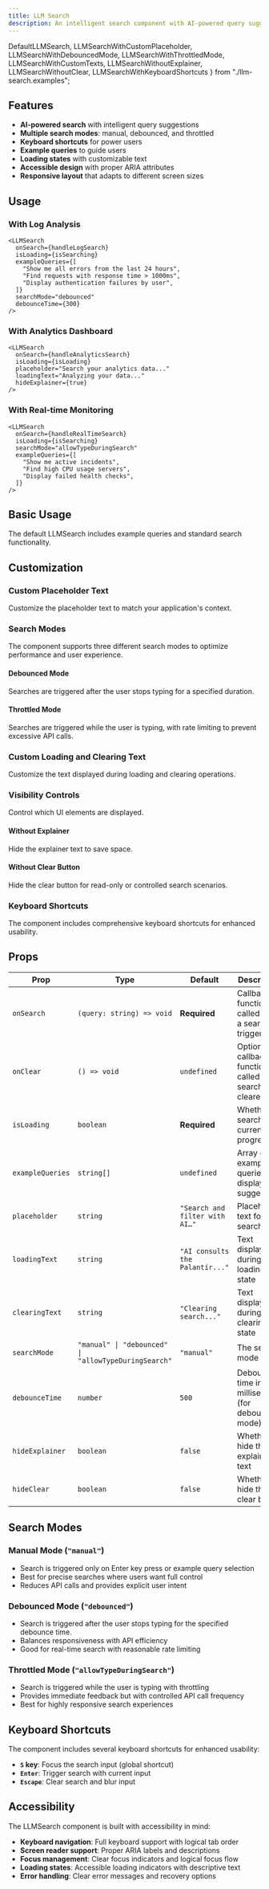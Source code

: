 ```yaml
---
title: LLM Search
description: An intelligent search component with AI-powered query suggestions, multiple search modes, and keyboard shortcuts for enhanced user experience.
---
```


  DefaultLLMSearch,
  LLMSearchWithCustomPlaceholder,
  LLMSearchWithDebouncedMode,
  LLMSearchWithThrottledMode,
  LLMSearchWithCustomTexts,
  LLMSearchWithoutExplainer,
  LLMSearchWithoutClear,
  LLMSearchWithKeyboardShortcuts
} from "./llm-search.examples";

## Features

- **AI-powered search** with intelligent query suggestions
- **Multiple search modes**: manual, debounced, and throttled
- **Keyboard shortcuts** for power users
- **Example queries** to guide users
- **Loading states** with customizable text
- **Accessible design** with proper ARIA attributes
- **Responsive layout** that adapts to different screen sizes

## Usage

### With Log Analysis

```tsx
<LLMSearch
  onSearch={handleLogSearch}
  isLoading={isSearching}
  exampleQueries={[
    "Show me all errors from the last 24 hours",
    "Find requests with response time > 1000ms",
    "Display authentication failures by user",
  ]}
  searchMode="debounced"
  debounceTime={300}
/>
```

### With Analytics Dashboard

```tsx
<LLMSearch
  onSearch={handleAnalyticsSearch}
  isLoading={isLoading}
  placeholder="Search your analytics data..."
  loadingText="Analyzing your data..."
  hideExplainer={true}
/>
```

### With Real-time Monitoring

```tsx
<LLMSearch
  onSearch={handleRealTimeSearch}
  isLoading={isSearching}
  searchMode="allowTypeDuringSearch"
  exampleQueries={[
    "Show me active incidents",
    "Find high CPU usage servers",
    "Display failed health checks",
  ]}
/>
```

## Basic Usage

The default LLMSearch includes example queries and standard search functionality.

<DefaultLLMSearch />

## Customization

### Custom Placeholder Text

Customize the placeholder text to match your application's context.

<LLMSearchWithCustomPlaceholder />

### Search Modes

The component supports three different search modes to optimize performance and user experience.

#### Debounced Mode

Searches are triggered after the user stops typing for a specified duration.

<LLMSearchWithDebouncedMode />

#### Throttled Mode

Searches are triggered while the user is typing, with rate limiting to prevent excessive API calls.

<LLMSearchWithThrottledMode />

### Custom Loading and Clearing Text

Customize the text displayed during loading and clearing operations.

<LLMSearchWithCustomTexts />

### Visibility Controls

Control which UI elements are displayed.

#### Without Explainer

Hide the explainer text to save space.

<LLMSearchWithoutExplainer />

#### Without Clear Button

Hide the clear button for read-only or controlled search scenarios.

<LLMSearchWithoutClear />

### Keyboard Shortcuts

The component includes comprehensive keyboard shortcuts for enhanced usability.

<LLMSearchWithKeyboardShortcuts />

## Props

| Prop | Type | Default | Description |
|------|------|---------|-------------|
| `onSearch` | `(query: string) => void` | **Required** | Callback function called when a search is triggered |
| `onClear` | `() => void` | `undefined` | Optional callback function called when search is cleared |
| `isLoading` | `boolean` | **Required** | Whether the search is currently in progress |
| `exampleQueries` | `string[]` | `undefined` | Array of example queries to display as suggestions |
| `placeholder` | `string` | `"Search and filter with AI…"` | Placeholder text for the search input |
| `loadingText` | `string` | `"AI consults the Palantír..."` | Text displayed during loading state |
| `clearingText` | `string` | `"Clearing search..."` | Text displayed during clearing state |
| `searchMode` | `"manual" \| "debounced" \| "allowTypeDuringSearch"` | `"manual"` | The search mode to use |
| `debounceTime` | `number` | `500` | Debounce time in milliseconds (for debounced mode) |
| `hideExplainer` | `boolean` | `false` | Whether to hide the explainer text |
| `hideClear` | `boolean` | `false` | Whether to hide the clear button |

## Search Modes

### Manual Mode (`"manual"`)
- Search is triggered only on Enter key press or example query selection
- Best for precise searches where users want full control
- Reduces API calls and provides explicit user intent

### Debounced Mode (`"debounced"`)
- Search is triggered after the user stops typing for the specified debounce time.
- Balances responsiveness with API efficiency
- Good for real-time search with reasonable rate limiting

### Throttled Mode (`"allowTypeDuringSearch"`)
- Search is triggered while the user is typing with throttling
- Provides immediate feedback but with controlled API call frequency
- Best for highly responsive search experiences

## Keyboard Shortcuts

The component includes several keyboard shortcuts for enhanced usability:

- **`S` key**: Focus the search input (global shortcut)
- **`Enter`**: Trigger search with current input
- **`Escape`**: Clear search and blur input

## Accessibility

The LLMSearch component is built with accessibility in mind:

- **Keyboard navigation**: Full keyboard support with logical tab order
- **Screen reader support**: Proper ARIA labels and descriptions
- **Focus management**: Clear focus indicators and logical focus flow
- **Loading states**: Accessible loading indicators with descriptive text
- **Error handling**: Clear error messages and recovery options


